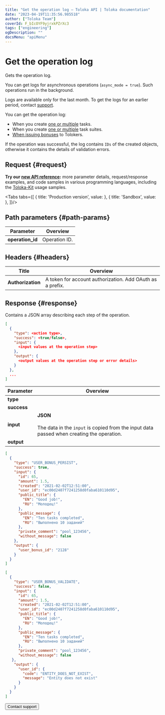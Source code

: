 ```yaml
---
title: "Get the operation log — Toloka API | Toloka documentation"
date: "2023-04-19T11:35:56.985518"
author: ["Toloka Team"]
coverId: F_bIcOYF9yjrxkPZrXc3
tags: ["engineering"]
ogDescription: ""
docsMenu: "apiMenu"
---
```



# Get the operation log

<Announce/>

Gets the operation log.

You can get logs for asynchronous operations (`async_mode = true`). Such operations run in the background.

Logs are available only for the last month. To get the logs for an earlier period, contact [support](/docs/guide/troubleshooting/troubleshooting).

You can get the operation log:

- When you create [one or multiple](/docs/api/create-task) tasks.
- When you create [one or multiple](/docs/api/create-task-suite) task suites.
- [When issuing bonuses](/docs/api/create-bonus) to Tolokers.

If the operation was successful, the log contains `IDs` of the created objects, otherwise it contains the details of validation errors.

## Request {#request}

<Note mode="tip" title="Tip">

**Try our [new API reference](https://toloka.ai/docs/api/api-reference/#get-/operations/-id-/log):** more parameter details, request/response examples, and code samples in various programming languages, including the [Toloka-Kit](/docs/toloka-kit/) usage samples.

</Note>

<Tabs tabs={[
  { title: 'Production version', value: <GetOperationLogList1/> },
  { title: 'Sandbox', value: <GetOperationLogList2/> },
]}/>

## Path parameters {#path-params}

Parameter | Overview
----- | -----
**operation_id** | Operation ID.

## Headers {#headers}

Title | Overview
----- | -----
**Authorization** | A token for account authorization. Add OAuth as a prefix.

## Response {#response}

Contains a JSON array describing each step of the operation.

```json
[
  {
    "type": <action type>,
    "success": <true/false>,
    "input": {
      <input values at the operation step>
    },
    "output": {
      <output values at the operation step or error details>
    }
  },
  ...
]
```

Parameter | Overview
----- | -----
**type** | <GetOperationLogTable1/>
**success** | <GetOperationLogTable2/>
**input** | **JSON**<br/><br/>The data in the `input` is copied from the input data passed when creating the operation.
**output** | <GetOperationLogTable3/>

<Cut title="Example of a log when a bonus was issued successfully">

```json
[
  {
    "type": "USER_BONUS_PERSIST",
    "success": true,
    "input": {
      "id": 65,
      "amount": 1.5,
      "created": "2021-02-02T12:51:00",
      "user_id": "ec00d2407f7241258d0faba610110d95",
      "public_title": {
        "EN": "Good job!",
        "RU": "Молодец!"
      },
      "public_message": {
        "EN": "Ten tasks completed",
        "RU": "Выполнено 10 заданий"
      },
      "private_comment": "pool_123456",
      "without_message": false
    },
    "output": {
      "user_bonus_id": "2128"
    }
  }
]
```

</Cut>

<Cut title="Example of a log when issuing a bonus failed">

```json
[
  {
    "type": "USER_BONUS_VALIDATE",
    "success": false,
    "input": {
      "id": 65,
      "amount": 1.5,
      "created": "2021-02-02T12:51:00",
      "user_id": "ec00d2407f7241258d0faba610110d95",
      "public_title": {
        "EN": "Good job!",
        "RU": "Молодец!"
      },
      "public_message": {
        "EN": "Ten tasks completed",
        "RU": "Выполнено 10 заданий"
      },
      "private_comment": "pool_123456",
      "without_message": false
   },
    "output": {
      "user_id": {
        "code": "ENTITY_DOES_NOT_EXIST",
        "message": "Entity does not exist"
      }
    }
  }
]
```

</Cut>

<Button themeColor="light" view="default" size="l" type="link" url="/docs/guide/troubleshooting/support?form-source=api-get-operation-log">Contact support</Button>